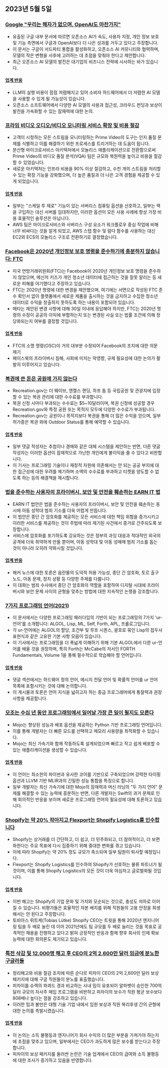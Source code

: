 

<CallToAction />

<Steps>

## 2023년 5월 5일

### [Google "우리는 해자가 없으며, OpenAI도 마찬가지"](https://www.semianalysis.com/p/google-we-have-no-moat-and-neither)

- 유출된 구글 내부 문서에 따르면 오픈소스 AI가 속도, 사용자 지정, 개인 정보 보호 및 기능 측면에서 구글과 OpenAI보다 더 나은 성과를 거두고 있다고 주장합니다.
- 이 문서는 구글이 서드파티 통합을 활성화하고, 오픈소스 AI 커뮤니티와 협력하며, 모델의 작은 변형을 사후에 고려하는 데 초점을 맞춰야 한다고 제안합니다.
- 최근 오픈소스 AI 모델의 발전은 대기업의 비즈니스 전략에 시사하는 바가 있습니다.

#### [업계 반응](http://news.ycombinator.com/item?id=35813322)

- LLM의 실행 비용이 점점 저렴해지고 있어 소비자 하드웨어에서 더 저렴한 AI 모델을 사용할 수 있게 될 가능성이 있습니다.
- 오픈소스 소프트웨어에서 다양한 AI 모델의 사용과 접근성, 크라우드 펀딩과 보상이 발전을 가속화할 수 있는 잠재력에 대한 논의.

### [프라임 비디오 오디오/비디오 모니터링 서비스 확장 및 비용 절감](https://www.primevideotech.com/video-streaming/scaling-up-the-prime-video-audio-video-monitoring-service-and-reducing-costs-by-90)

- 고객이 시청하는 모든 스트림을 모니터링하는 Prime Video의 도구는 인지 품질 문제를 식별하고 이를 해결하기 위한 프로세스를 트리거하는 데 도움이 됩니다.
- 분산형 마이크로서비스 아키텍처에서 모놀리스 애플리케이션으로 전환함으로써 Prime Video의 비디오 품질 분석(VQA) 팀은 규모와 복원력을 높이고 비용을 절감할 수 있었습니다.
- 새로운 아키텍처는 인프라 비용을 90% 이상 절감하고, 수천 개의 스트림을 처리할 수 있는 확장 기능을 강화했으며, 더 높은 품질과 더 나은 고객 경험을 제공할 수 있게 되었습니다.

#### [업계 반응](http://news.ycombinator.com/item?id=35811741)

- 일부는 "스케일 투 제로" 기능이 있는 서버리스 컴퓨팅 옵션을 선호하고, 일부는 랙을 구입하는 대신 서버를 임대하지만, 이러한 옵션이 모든 사용 사례에 항상 가장 비용 효율적인 솔루션은 아닙니다.
- AWS 팀은 마이크로서비스와 서버리스 구성 요소가 워크플로우 중심 작업에 비해 너무 비싸다는 것을 알게 되었고, AWS 스텝 함수 및 람다 함수를 사용하는 대신 EC2와 ECS의 모놀리스 구조로 전환하기로 결정했습니다.

### [Facebook은 2020년 개인정보 보호 명령을 준수하기에 충분하지 않습니다: FTC](https://arstechnica.com/tech-policy/2023/05/ftc-says-facebook-violated-privacy-order-proposes-ban-on-monetizing-youth-data/)

- 미국 연방거래위원회(FTC)는 Facebook이 2020년 개인정보 보호 명령을 준수하지 않았으며, 메신저 키즈가 개인 청소년 데이터에 접근하는 것을 잘못 알리는 등 새로운 피해를 야기했다고 주장하고 있습니다.
- FTC는 2020년 명령에 대한 변경을 제안했으며, 여기에는 서면으로 작성된 FTC 준수 확인서 없이 플랫폼에서 새로운 제품을 출시하는 것을 금지하고 수집한 청소년 데이터로 수익을 창출하지 못하도록 하는 내용이 포함되어 있습니다.
- 메타는 제안된 변경 사항에 대해 30일 이내에 응답해야 하지만, FTC는 2020년 명령의 수정이 공공의 이익에 부합하는지 또는 변경된 사실 또는 법률 조건에 의해 정당화되는지 여부를 결정할 것입니다.

#### [업계 반응](http://news.ycombinator.com/item?id=35814081)

- FTC의 소명 명령(OSC)이 거의 대부분 수정되어 Facebook의 조치에 대한 의문 제기
- 페이스북의 프라이버시 침해, 사회에 미치는 악영향, 규제 필요성에 대한 논의가 활발히 이루어지고 있습니다.

### [복권에 쓴 돈은 공원에 가지 않는다](https://outdoorstatus.com/articles/recreation-gov-lottery-fees/)

- Recreation.gov는 더 웨이브, 엔젤스 랜딩, 하프 돔 등 국립공원 및 관광지에 입장할 수 있는 복권 관리에 대한 수수료를 부과합니다.
- 복권 신청 시마다 부과되는 수수료는 $5~10달러이며, 복권 신청에 성공할 경우 Recreation.gov와 특정 공원 또는 목적지 모두에 다양한 수수료가 부과됩니다.
- Recreation.gov는 공원이나 목적지보다 복권을 통해 더 많은 수익을 얻으며, 일부 허가증은 복권 외에 Outdoor Status를 통해 예약할 수 있습니다.

#### [업계 반응](http://news.ycombinator.com/item?id=35809570)

- 일부 댓글 작성자는 추첨이나 경매와 같은 대체 시스템을 제안하는 반면, 다른 댓글 작성자는 이러한 옵션이 잠재적으로 가난한 개인에게 불이익을 줄 수 있다고 비판합니다.
- 이 기사는 프로그래밍 기술이나 재정적 자원에 의존해서는 안 되는 공공 부지에 대한 접근성에 대한 우려를 제기하며 소액의 수수료를 부과하고 티켓을 양도할 수 없도록 하는 등의 해결책을 제시합니다.

### [법을 준수하는 사용자의 프라이버시, 보안 및 안전을 훼손하는 EARN IT 법](https://techfreedom.org/earn-it-act-remains-a-threat-to-liberty-security-safety-of-children/)

- EARN IT 법안은 법을 준수하는 사용자의 프라이버시, 보안 및 안전을 훼손하는 동시에 아동 성학대 범죄 기소를 더욱 어렵게 만듭니다.
- 이 법안은 종단 간 암호화를 제공하는 모든 서비스에 대한 책임 위험을 증가시키고 이러한 서비스를 제공하는 것이 주법에 따라 제기된 사건에서 증거로 간주되도록 보장합니다.
- 서비스에 암호화를 포기하도록 강요하는 것은 정부의 과잉 대응과 적대적인 외국의 공격에 더욱 취약하게 만들 뿐이며, 아동 성학대 및 아동 성매매 범죄 기소를 돕는 것이 아니라 오히려 약화시킬 것입니다.

#### [업계 반응](http://news.ycombinator.com/item?id=35814113)

- 해커 뉴스에 대한 토론은 음란물의 도덕적 허용 가능성, 종단 간 암호화, 토르 출구 노드, 아동 문제, 정치 상황 등 다양한 주제를 다룹니다.
- 이 대화는 범죄 수사에서 종단 간 암호화의 역할을 포함하여 디지털 시대에 프라이버시와 보안 문제 사이의 균형을 맞추는 방법에 대한 지속적인 논쟁을 강조합니다.

### [7가지 프로그래밍 언어(2021)](https://madhadron.com/programming/seven_ur_languages.html)

- 이 문서에서는 다양한 프로그래밍 패러다임의 기반이 되는 프로그래밍의 7가지 'ur-언어'를 소개합니다: ALGOL, Lisp, ML, Self, Forth, APL, 프롤로그입니다.
- 각 ur-언어에는 ALGOL의 할당, 조건부 및 루프 시퀀스, 괄호로 묶인 Lisp의 접두사 표현식과 같은 고유한 기본 사항 모음이 있습니다.
- 이 기사에서는 프로그래밍을 더 폭넓게 이해하기 위해 기본 ALGOL에서 다른 ur-언어를 배울 것을 권장하며, 특히 Forth는 McCabe의 저서인 FORTH Fundamentals, Volume 1을 통해 필수적으로 학습해야 할 언어입니다.

#### [업계 반응](http://news.ycombinator.com/item?id=35813496)

- 댓글 섹션에서는 하드웨어 정의 언어, 메시지 전달 언어 및 확률적 언어를 ur 언어 목록에 포함시키는 것에 대해 논의합니다.
- 이 게시물과 토론은 언어 지식을 넓히고자 하는 중급 프로그래머에게 통찰력과 권장 사항을 제공합니다.

### [모조는 수십 년 동안 프로그래밍에서 일어날 가장 큰 일이 될지도 모른다](https://www.fast.ai/posts/2023-05-03-mojo-launch.html)

- Mojo는 향상된 성능과 배포 옵션을 제공하는 Python 기반 프로그래밍 언어입니다.
- 이를 통해 개발자는 더 빠른 모드를 선택하고 메모리 사용량을 최적화할 수 있습니다.
- Mojo는 최신 가속기와 함께 작동하도록 설계되었으며 빠르고 작고 쉽게 배포할 수 있는 애플리케이션을 생성할 수 있습니다.

#### [업계 반응](http://news.ycombinator.com/item?id=35809658)

- 이 언어는 최소한의 파이썬과 유사한 코어를 기반으로 구축되었으며 강력한 타이핑 옵션과 LLVM 기반 MLIR과의 긴밀한 성능 통합을 특징으로 합니다.
- 일부 개발자는 최신 가속기에 대한 Mojo의 잠재력과 머신 러닝의 "두 가지 언어" 문제를 해결할 수 있는 능력에 흥분하는 반면, 다른 개발자는 Swift의 과거 문제로 인해 회의적인 반응을 보이며 새로운 프로그래밍 언어의 필요성에 대해 토론하고 있습니다.

### [Shopify는 약 20% 작아지고 Flexport는 Shopify Logistics를 인수합니다](https://news.shopify.com/important-team-and-business-changes)

- Shopify는 상거래를 더 간단하고, 더 쉽고, 더 민주화되고, 더 참여적이고, 더 보편화한다는 주요 목표에 다시 집중하기 위해 중대한 변화를 겪고 있습니다.
- 이에 따라 Shopify는 약 20% 정도 규모가 축소되며 일부 팀원이 퇴사할 예정입니다.
- Flexport는 Shopify Logistics를 인수하여 Shopify가 선호하는 물류 파트너가 될 것이며, 이를 통해 Shopify Logistics의 모든 것이 더욱 야심차고 글로벌화될 것입니다.

#### [업계 반응](http://news.ycombinator.com/item?id=35813763)

- 이번 해고는 Shopify의 기업 문화 및 가치와 모순되는 것으로, 충성도 저하로 이어질 수 있습니다. 비평가들은 효율적인 자본 배치를 위해 직원들의 고용 안정을 희생해서는 안 된다고 주장합니다.
- 토비아스 뤼트케(Tobias Lütke) Shopify CEO는 트윗을 통해 2020년 엔지니어링 팀을 두 배로 늘린 데 이어 2021년에도 팀 규모를 두 배로 늘리는 것을 목표로 공격적인 채용을 진행하고 있다고 밝혀 긍정적인 반응과 함께 향후 회사의 인재 확보 능력에 대한 회의론도 제기되고 있습니다.

### [특전 삭감 및 12,000명 해고 후 CEO의 2억 2,600만 달러 임금에 분노한 구글러들](https://arstechnica.com/tech-policy/2023/05/googlers-angry-about-ceos-226m-pay-after-cuts-in-perks-and-12000-layoffs/)

- 정리해고와 비용 절감 조치에 따른 순다르 피차이 CEO의 2억 2,600만 달러 보상 패키지에 대해 구글 직원들이 분노를 표출했습니다.
- 피차이를 슈렉의 파콰드 경과 비교하는 사내 밈이 유포되어 알파벳이 승인한 700억 달러 규모의 자사주 매입 프로그램을 비판하고 피차이의 보수가 직원 평균 보수보다 808배나 높다는 점을 강조하고 있습니다.
- 이러한 밈과 불만은 대형 기술 기업 내에서 임원 보상과 직원 복리후생 간의 균형에 대한 논의를 촉발시켰습니다.

#### [업계 반응](http://news.ycombinator.com/item?id=35821927)

- 이 논의는 소득 불평등과 엔지니어가 회사 수익의 더 많은 부분을 가져가야 하는지에 초점을 맞추고 있으며, 일부에서는 CEO가 과도하게 많은 보수를 받는다고 주장합니다.
- 피차이의 보상 패키지를 둘러싼 논란은 기술 업계에서 CEO의 급여와 소득 불평등에 대한 조사가 증가하고 있음을 반영합니다.

</Steps>
